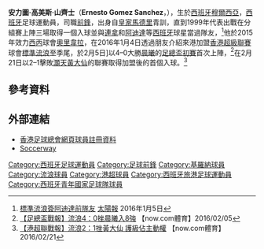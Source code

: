 {{noteTA
|G1=Football
|G2=laliga
}}

{{Infobox football biography
| name           = 安力圖 <br> Ernesto Gomez 
| image          = 
| fullname       = Ernesto Gomez Sanchez
| birth_date     = {{birth date and age|1982|3|5}} 
| birth_place    = [[西班牙|西班牙]]，[[穆爾西亞|穆爾西亞]]
| height         = {{height|m=1.80}}
| position       = [[進攻中場|進攻中場]]、[[前鋒_(足球)|前鋒]]
| currentclub    = [[自由球員|自由球員]]
| clubnumber     = 
| youthyears     = 
| youthclubs     = [[皇家馬德里足球會|皇家馬德里]]
| years1 = 2001–2002 
| clubs1 = {{link-en|皇家馬德里C隊|Real Madrid C}}
| caps1  = 
| goals1 = 
| years2 = 2002–2003
| clubs2 = [[托萊多體育俱樂部|托萊多]]
| caps2  = 
| goals2 = 
| years3 = 2003–2004
| clubs3 = {{link-en|馬略卡B隊|RCD Mallorca B}}
| caps3  = 
| goals3 = 
| years4 = 2004–2005
| clubs4 = [[吉罗纳足球俱乐部|吉罗纳]]
| caps4  = 
| goals4 = 
| years5 = 2005–2006
| clubs5 = {{link-en|華拉度列B隊|Real Valladolid B}}
| caps5  = 
| goals5 = 
| years6 = 2006–2008
| clubs6 = {{link-en|奧拉達達|UD Horadada}}
| caps6  = 
| goals6 = 
| years7 = 2008–2009
| clubs7 = {{link-en|比內法爾 (足球會)|CD Binéfar|比內法爾}}
| caps7  = 
| goals7 = 
| years8 = 2009–2010
| clubs8 = [[歷基禾路斯足球會|歷基禾路斯]]
| caps8  = 
| goals8 = 
| years9 = 2010–2011
| clubs9 = [[韋里亞足球俱樂部|韋里亞]]
| caps9  = 9
| goals9 = 1
| years10 = 2011–2012
| clubs10 = {{link-en|卡塔羅哈 (足球會)|Catarroja CF|卡塔羅哈}} 
| caps10  = 
| goals10 = 
| years11 = 2012–2014
| clubs11 =  {{link-en|托雷維耶哈 (足球會)|CD Torrevieja|托雷維耶哈}}
| caps11  = 
| goals11 = 
| years12 = 2014–2015
| clubs12 = {{link-en|奧拉達達|UD Horadada}}
| caps12  = 
| goals12 = 
| years13 = 2015–2016
| clubs13 = [[奧里韋拉足球俱樂部|奧里韋拉]]
| caps13  = 
| goals13 = 1
| years14 = 2016
| clubs14 = [[香港流浪足球會|標準流浪]]
| caps14  = 13
| goals14 = 5
| years15 = 2016
| clubs15 = {{link-en|馬爾梅納|Mar Menor CF}}
| caps15  = 0
| goals15 = 0
| nationalyears1 = 1999
| nationalteam1  = {{link-en|西班牙U17|Spain national under-17 football team}}
| nationalcaps1  = 3
| nationalgoals1 = 1
| ntupdate = 20 May 2016
| pcupdate = 20 May 2016
}}

'''安力圖·高美斯·山齊士'''（'''Ernesto Gomez Sanchez'''，{{bd|1982年|3月5日|}}），生於[[西班牙|西班牙]][[穆爾西亞|穆爾西亞]]，[[西班牙|西班牙]]足球運動員，司職[[前鋒_(足球)|前鋒]]，出身自[[皇家馬德里|皇家馬德里]]青訓，直到1999年代表{{link-en|西班牙U17足球国家队|Spain national under-17 football team|西班牙U17}}出戰{{link-en|1999年世少盃決賽週|1999 FIFA U-17 World Championship}}在分組賽上陣三場取得一個入球並與[[連拿|連拿]]和[[阿迪達|阿迪達]]等[[西班牙|西班牙]]球星當過隊友，<ref>[http://the-sun.on.cc/cnt/sport/20160105/00514_005.html 標準流浪簽阿迪達前隊友] {{Wayback|url=http://the-sun.on.cc/cnt/sport/20160105/00514_005.html |date=20170305003645 }} [[太陽報|太陽報]] 2016年1月5日</ref>他於2015年效力[[西班牙足球丙級聯賽|西丙]]球會[[奧里韋拉足球俱樂部|奧里韋拉]]，在2016年1月4日透過朋友介紹來港加盟[[香港超級聯賽|香港超級聯賽]]球會[[香港流浪足球會|標準流浪]]至季尾，於2月5日]以4–0大勝[[晨曦體育會|晨曦]]的[[2015–16年香港足總盃|足總盃初賽]]首次上陣，<ref>[http://sports.now.com/home/news/details?id=14321941882 【足總盃戰報】流浪4：0挫晨曦入8強] {{Wayback|url=http://sports.now.com/home/news/details?id=14321941882 |date=20170305002925 }} 【now.com體育】2016/02/05</ref>在2月21日以2–1擊敗[[灝天黃大仙|灝天黃大仙]]的聯賽取得加盟後的首個入球。<ref>[http://sports.now.com/home/news/details?id=14454822171 【港超聯戰報】流浪2：1挫黃大仙 護級佔主動權] {{Wayback|url=http://sports.now.com/home/news/details?id=14454822171 |date=20170305002642 }} 【now.com體育】2016/02/21</ref> 

==參考資料==
{{Reflist}}

==外部連結==
*[https://www.hkfa.com/ch/club/3/detail?player=14950 香港足球總會網頁球員註冊資料] {{Wayback|url=https://www.hkfa.com/ch/club/3/detail?player=14950 |date=20170702191122 }}
*[http://us.soccerway.com/players/ernesto-sanchez/155096/ Soccerway] {{Wayback|url=http://us.soccerway.com/players/ernesto-sanchez/155096/ |date=20170305001352 }}

{{DEFAULTSORT:Ernesto Gomez Sanchez}} 
[[Category:西班牙足球運動員|Category:西班牙足球運動員]]
[[Category:足球前鋒|Category:足球前鋒]]
[[Category:基羅納球員|Category:基羅納球員]]
[[Category:流浪球員|Category:流浪球員]]
[[Category:港超球員|Category:港超球員]]
[[Category:西班牙旅港足球運動員|Category:西班牙旅港足球運動員]]
[[Category:西班牙青年國家足球隊球員|Category:西班牙青年國家足球隊球員]]
